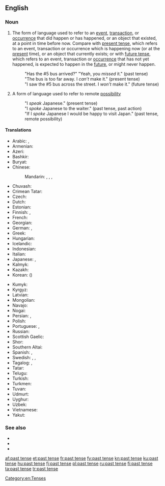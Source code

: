 ==English==

===Noun===
{{wikipedia}}
{{en-noun}}

# {{label|en|grammar}} The form of language used to refer to an [[event]], [[transaction]], or [[occurrence]] that did happen or has happened, or an object that existed, at a point in time before now. Compare with [[present tense]], which refers to an event, transaction or occurrence which is happening now (or at the [[present]] time), or an object that currently exists; or with [[future tense]], which refers to an event, transaction or [[occurrence]] that has not yet happened, is expected to happen in the [[future]], or might never happen.
#: "Has the #5 bus arrived?" "Yeah, you ''missed'' it." (past tense)
#: "The bus is too far away. I ''can’t'' make it." (present tense)
#: "I saw the #5 bus across the street. I ''won’t'' make it." (future tense)
# {{lb|en|grammar}} A form of language used to refer to remote [[possibility]]
#: "I ''speak'' Japanese." (present tense)
#: "I ''spoke'' Japanese to the waiter." (past tense, past action)
#: "If I ''spoke'' Japanese I would be happy to visit Japan." (past tense, remote possibility)

====Translations====
{{trans-top|form of language}}
* Arabic: {{t|ar|المَاضِي|m}}, {{t|ar|اَلْفِعْل اَلْمَاضِي|m}}
* Armenian: {{t|hy|անցյալ ժամանակ}}
* Azeri: {{t|az|keçmiş zaman}}
* Bashkir: {{t|ba|үткән заман|sc=Cyrl}}
* Buryat: {{t|bua|үнгэрһэн саг}}
* Chinese:
*: Mandarin: {{t|cmn|過去時態|sc=Hani}}, {{t|cmn|过去时态|tr=guòqù shítài|sc=Hani}}, {{t+|cmn|過去式|sc=Hani}}, {{t|cmn|过去式|tr=guòqù shì|sc=Hani}}
* Chuvash: {{t|cv|иртнӗ вӑхӑт|alt=иртнĕ вăхăт|sc=Cyrl}}
* Crimean Tatar: {{t|crh|keçken zaman}}
* Czech: {{t|cs|minulý čas|m}}
* Dutch: {{t+|nl|verleden tijd}}
* Estonian: {{t|et|minevik}}
* Finnish: {{t+|fi|imperfekti}}, {{t+|fi|kertoma}}
* French: {{t+|fr|passé|m}}
* Georgian: {{t|ka|ნამყო}}
* German: {{t+|de|Vergangenheit|f}}, {{qualifier|preterite}} {{t+|de|Präteritum|n}}
* Greek: {{t+|el|αόριστος|m}}
* Hungarian: {{t+|hu|múlt idő}}
* Icelandic: {{t+|is|þátíð|f}}
* Indonesian: {{t|id|kala lampau}}
* Italian: {{t+|it|passato|m}}
* Japanese: {{t|ja|過去時制|tr=かこじせい, kako-jisei|sc=Jpan}}, {{t+|ja|過去形|tr=かこけい, kakokei|sc=Jpan}}
* Kalmyk: {{t|xal|өңгрсн цаг}}
* Kazakh: {{t|kk|өткен шақ|sc=Cyrl}}
* Korean: {{t+|ko|과거시제|alt=과거 시제|sc=Kore}} ({{t+|ko|過去時制|sc=Kore}})
{{trans-mid}}
* Kumyk: {{t|kum|гетген заман|tr=getgen zaman}}
* Kyrgyz: {{t|ky|өткөн чак|sc=Cyrl}}
* Latvian: {{t|lv|pagātnes laiks|m}}
* Mongolian: {{t|mn|өнгөрсөн цаг|sc=Cyrl}}
* Navajo: {{t|nv|tʼáá íídą́ą́ʼ}}
* Nogai: {{t|nog|озган заман}}
* Persian: {{t+|fa|ماضی|tr=mâzi|sc=fa-Arab}}, {{t+|fa|گذشته|tr=gozašte|sc=fa-Arab}}
* Polish: {{t+|pl|czas przeszły|m}}
* Portuguese: {{t+|pt|pretérito|m}}, {{t+|pt|passado|m}}
* Russian: {{t+|ru|проше́дшее вре́мя|n}}
* Scottish Gaelic: {{t|gd|tràth caithte|m}}
* Shor: {{t|cjs|эрткен тем|tr=ertken tem}}
* Southern Altai: {{t|alt|ӧткӧн ӧй|tr=ötkön öy}}
* Spanish: {{t|es|tiempo pasado|m}}, {{t+|es|pretérito}}
* Swedish: {{t+|sv|preteritum}}, {{t|sv|förfluten tid}}, {{t+|sv|imperfekt}}
* Tagalog: {{t|tl|pangnagdaan}}, {{t|tl|naganap}}
* Tatar: {{t|tt|үткән заман}}
* Telugu: {{t+|te|భూతకాలము}}
* Turkish: {{t+|tr|geçmiş zaman}}
* Turkmen: {{t|tk|öten zaman}}
* Tuvan: {{t|tyv|эрткен үе}}
* Udmurt: {{t|udm|ортчем дыр}}
* Uyghur: {{t|ug|ئۆتكەن زامان|sc=ug-Arab}}
* Uzbek: {{t|uz|oʻtgan zamon}}
* Vietnamese: {{t|vi|thời quá khứ}}
* Yakut: {{t|sah|ааспыт кэм|sc=Cyrl}}
{{trans-bottom}}

===See also===
* {{l|en|be}}
* {{l|en|is}}
* {{l|en|was}}

[[Category:en:Tenses]]

[[af:past tense]]
[[et:past tense]]
[[fr:past tense]]
[[fy:past tense]]
[[kn:past tense]]
[[ku:past tense]]
[[hu:past tense]]
[[fj:past tense]]
[[pl:past tense]]
[[ru:past tense]]
[[fi:past tense]]
[[ta:past tense]]
[[tr:past tense]]